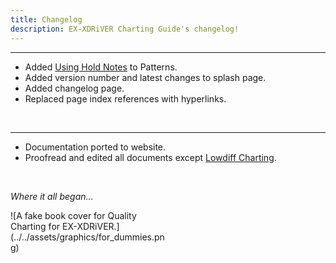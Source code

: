 ```yaml
---
title: Changelog
description: EX-XDRiVER Charting Guide's changelog!
---
```



<Badge text="v1.1" variant="note" /><Badge text="LATEST" variant="tip" />

---

- Added [Using Hold Notes](/xdrv-charting-guide/patterns/hold-notes) to Patterns.
- Added version number and latest changes to splash page.
- Added changelog page.
- Replaced page index references with hyperlinks.
<br/>

<Badge text="v1.0" variant="note" />

---

- Documentation ported to website.
- Proofread and edited all documents except [Lowdiff Charting](/xdrv-charting-guide/patterns/lowdiff-charting).
<br/>

*Where it all began...*
<div style = "width:50%"> ![A fake book cover for Quality Charting for EX-XDRiVER.](../../assets/graphics/for_dummies.png) </div> 